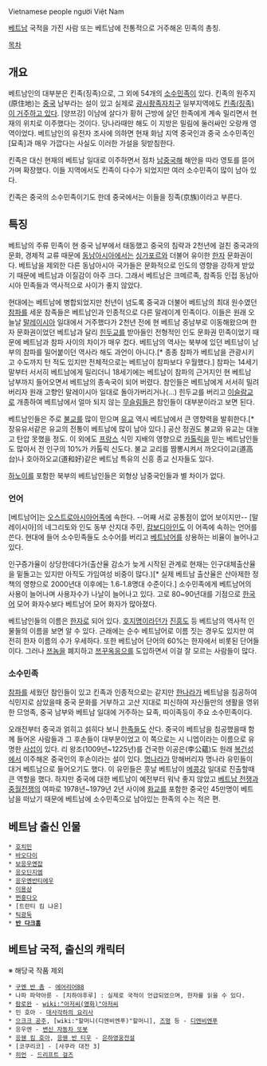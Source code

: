 Vietnamese people
người Việt Nam

[[베트남]] 국적을 가진 사람 또는 베트남에 전통적으로 거주해온 민족의 총칭.

[[목차]]

== 개요 ==
베트남인의 대부분은 킨족(징족)으로, 그 외에 54개의 [[소수민족]]이 있다. 킨족의 원주지(原住地)는 [[중국]] 남부라는 설이 있고 실제로 [[광시좡족자치구]] 일부지역에도 [[중국/민족#s-43|킨족(징족)이 거주하고 있다]]. [양쯔강] 이남에 살다가 황허 근방에 살던 한족에게 계속 밀리면서 현재의 위치로 이주했다는 것이다. 당나라때만 해도 이 지방은 밀림에 둘러싸인 오랑캐 영역이었다. 베트남인의 유전자 조사에 의하면 현재 화남 지역 중국인과 중국 소수민족인 [묘족]과 매우 가깝다는 사실도 이러한 가설을 뒷받침한다. 

킨족은 대신 현재의 베트남 일대로 이주하면서 점차 [[남중국해]] 해안을 따라 영토를 뜯어가며 확장했다. 이들 지역에서도 킨족이 다수가 되었지만 여러 소수민족이 많이 남아 있다.

킨족은 중국의 소수민족이기도 한데 중국에서는 이들을 징족(京族)이라고 부른다.

== 특징 ==
베트남의 주류 민족이 현 중국 남부에서 태동했고 중국의 침략과 2천년에 걸친 중국과의 문화, 경제적 교류 때문에 [[동남아시아]]에서는 [[싱가포르]]와 더불어 유이한 [[한자]] 문화권이다. 베트남을 제외한 다른 동남아시아 국가들은 문화적으로 인도의 영향을 강하게 받았기 때문에 베트남과 이질감이 아주 크다. 그래서 베트남은 크메르족, 참족등 인접 동남아시아 민족들과 역사적으로 사이가 좋지 않았다.

현대에는 베트남에 병합되었지만 천년이 넘도록 중국과 더불어 베트남의 최대 원수였던 [[참파]]를 세운 참족들은 베트남인과 인종적으로 다른 말레이계 민족이다. 이들은 원래 오늘날 [[말레이시아]] 일대에서 거주했다가 2천년 전에 현 베트남 중남부로 이동해왔으며 한자 문화권이었던 베트남과 달리 [[힌두교]]를 받아들인 전형적인 인도 문화권 민족이었기 때문에 베트남과 참파 사이의 차이가 매우 컸다. 베트남의 역사는 북부에 있던 베트남이 남부의 참파를 밀어붙이던 역사라 해도 과언이 아니다.[* 종종 참파가 베트남을 관광시키고 수도까지 턴 적도 있지만 전체적으로는 베트남이 참파보다 우월했다.] 참파는 14세기 말부터 서서히 베트남에게 밀리더니 18세기에는 베트남이 참파의 근거지인 현 베트남 남부까지 들어오면서 베트남의 종속국이 되어 버렸다. 참인들은 베트남에게 서서히 밀려 버리자 원래 고향인 말레이시아 일대로 돌아가버리거나(...) 힌두교를 버리고 [[이슬람교]]로 개종하여 베트남에서 얼마 되지 않는 [[무슬림]]들은 참인들이 대부분이라고 보면 된다.

베트남인들은 주로 [[불교]]를 많이 믿으며 [[유교]] 역시 베트남에서 큰 영향력을 발휘한다.[* 장유유서같은 유교의 전통이 베트남에 많이 남아 있다.] 공산 정권도 불교와 유교는 대놓고 탄압 못했을 정도. 이 외에도 [[프랑스]] 식민 지배의 영향으로 [[카톨릭]]을 믿는 베트남인들도 많아서 전 인구의 10%가 카톨릭 신도다. 불교 교리를 짬뽕시켜서 까오다이교(道高台)나 호아하오교(道和好)같은 베트남 특유의 신흥 종교 신자들도 있다.

[[하노이]]를 포함한 북부의 베트남인들은 외형상 남중국인들과 별 차이가 없다.

=== 언어 ===
[베트남어]는 [[오스트로아시아어족]]에 속한다. --어째 서로 공통점이 없어 보이지만-- [말레이시아]의 네그리토와 인도 동부 산지대 주민, [[캄보디아]]인도 이 어족에 속하는 언어를 쓴다. 현대에 들어 소수민족들도 소수어를 버리고 [[베트남어]]를 상용하는 비율이 늘어나고 있다. 

인구증가율이 상당한데다가(출산율 감소가 늦게 시작된 관계로 현재는 인구대체출산율을 밑돌고는 있지만 아직도 가임여성 비중이 많다.)[* 실제 베트남 출산율은 산아제한 정책의 영향으로 2000년대 이후에는 1.6-1.8명대 수준이다.] 소수민족에게 베트남어의 사용이 늘어나며 사용자수가 나날이 늘어나고 있다. 고로 80~90년대를 기점으로 [[한국어]] 모어 화자수보다 베트남어 모어 화자가 많아졌다.

베트남인들의 이름은 [[한자]]로 되어 있다. [[호치민|호지명]]이라던가 [[쩐흥다오|진흥도]] 등 베트남의 역사적 인물들의 이름을 보면 알 수 있다. 근래에는 순수 베트남어로 이름 짓는 경우도 있지만 여전히 한자 이름의 수가 우세하다. 또한 베트남어 단어의 60%는 한자에서 비롯된 단어들이다. 그러나 [[쯔놈]]을 폐지하고 [[쯔꾸옥응으]]를 도입하면서 이걸 잘 모르는 사람들이 많다.
=== 소수민족 ===
[[참파]]를 세웠던 참인들이 있고 킨족과 인종적으로는 같지만 [[한나라]]가 베트남을 침공하여 식민지로 삼았을때 중국 문화를 거부하고 고산 지대로 피신하여 자신들만의 생활을 영위한 므엉족, 중국 남부와 베트남 일대에 거주하는 묘족, 따이족등이 주요 소수민족이다. 

오래전부터 중국과 얽히고 섥히다 보니 [[한족]]들도 산다. 중국이 베트남을 침공했을때 함께 들어온 사람들과 그 후손들이 대부분이었고 이 쪽으로는 시 니엡이라는 이름으로 유명한 [[사섭]]이 있다. 리 왕조(1009년~1225년)를 건국한 이공은(李公蘊)도 원래 [[복건성]]에서 이주해온 중국인의 후손이라는 설이 있다. [[명나라]]가 망해버리자 명나라 유민들이 대거 베트남으로 들어오기도 했다. 이 유민들은 훗날 베트남이 [[메콩강]] 일대로 진출할때 큰 역할을 했다. 하지만 중국에 대한 베트남이 예전부터 워낙 좋지 않았고 [[베트남 전쟁]]과 [[중월전쟁]]의 여파로 1978년~1979년 2년 사이에 [[화교]]를 포함한 중국인 45만명이 베트남을 떠났기 때문에 베트남에 소수민족으로 남아있는 한족의 수는 적은 편.


== 베트남 출신 인물 ==
 * [[호치민]] 
 * [[바오다이]]
 * [[보응우옌잡]]
 * [[응오딘지엠]]
 * [[응우옌반티에우]]
 * [[이용상]]
 * [[쩐흥다오]]
 * [트란티 킴 냐온]
 * [[틱광둑]] 
 * '''[[반 다크홈]]''' 

== 베트남 국적, 출신의 캐릭터 ==
※ 해당국 작품 제외
 * [[구엔 반 촘]] - [[에어리어88]]
 * 나파 파약아룬 - [치하야후루] : 실제로 국적이 언급되었으며, 한자를 읽을 수 있다.
 * [[람로완]] - [[wiki:"아저씨(영화)"아저씨]]
 * 민 호아 - [[대사각하의 요리사]]
 * [[으크크 공주]], [wiki:"할머니(디엔비엔푸)"할머니], [[즈멍]] 등 - [[디엔비엔푸]]
 * 응우엔 - [[변신 자동차 또봇]]
 * [[응웬 킴 호아]], [[응웬 반 티우]] - [[은하영웅전설]]
 * [코쿠리코] - [사쿠라 대전 3]
 * [[히언]] - [[드리프트 걸즈]]
